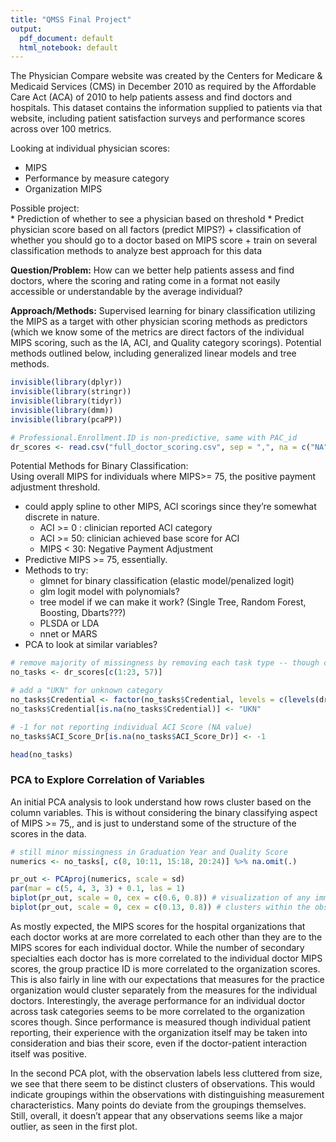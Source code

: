 ---
title: "QMSS Final Project"
output:
  pdf_document: default
  html_notebook: default
---

The Physician Compare website was created by the Centers for Medicare & Medicaid Services (CMS) in December 2010 as required by the Affordable Care Act (ACA) of 2010 to help patients assess and find doctors and hospitals. This dataset contains the information supplied to patients via that website, including patient satisfaction surveys and performance scores across over 100 metrics.

Looking at individual physician scores:  

* MIPS
* Performance by measure category
* Organization MIPS

Possible project:  
* Prediction of whether to see a physician based on threshold
* Predict physician score based on all factors (predict MIPS?)
    + classification of whether you should go to a doctor based on MIPS score
    + train on several classification methods to analyze best approach for this data
    
__Question/Problem:__ How can we better help patients assess and find doctors, where the scoring and rating come in a format not easily accessible or understandable by the average individual?  
  
__Approach/Methods:__ Supervised learning for binary classification utilizing the MIPS as a target with other physician scoring methods as predictors (which we know some of the metrics are direct factors of the individual MIPS scoring, such as the IA, ACI, and Quality category scorings). Potential methods outlined below, including generalized linear models and tree methods.



```{r, include = F}
invisible(library(dplyr))
invisible(library(stringr))
invisible(library(tidyr))
invisible(library(dmm))
invisible(library(pcaPP))
```


```{r}
# Professional.Enrollment.ID is non-predictive, same with PAC_id
dr_scores <- read.csv("full_doctor_scoring.csv", sep = ",", na = c("NA", "N/A"))
```


Potential Methods for Binary Classification:  
Using overall MIPS for individuals where MIPS>= 75, the positive payment adjustment threshold.

* could apply spline to other MIPS, ACI scorings since they're somewhat discrete in nature.  
    + ACI >= 0 : clinician reported ACI category
    + ACI >= 50: clinician achieved base score for ACI
    + MIPS < 30: Negative Payment Adjustment
* Predictive MIPS >= 75, essentially.
* Methods to try:  
    + glmnet for binary classification (elastic model/penalized logit)
    + glm logit model with polynomials?
    + tree model if we can make it work? (Single Tree, Random Forest, Boosting, Dbarts???)
    + PLSDA or LDA
    + nnet or MARS
* PCA to look at similar variables?  

```{r}
# remove majority of missingness by removing each task type -- though check how many are just preventative care
no_tasks <- dr_scores[c(1:23, 57)] 

# add a "UKN" for unknown category
no_tasks$Credential <- factor(no_tasks$Credential, levels = c(levels(dr_scores$Credential), "UKN"))
no_tasks$Credential[is.na(no_tasks$Credential)] <- "UKN"

# -1 for not reporting individual ACI Score (NA value)
no_tasks$ACI_Score_Dr[is.na(no_tasks$ACI_Score_Dr)] <- -1

head(no_tasks)
```

### PCA to Explore Correlation of Variables

An initial PCA analysis to look understand how rows cluster based on the column variables. This is without considering the binary classifying aspect of MIPS >= 75,, and is just to understand some of the structure of the scores in the data. 

```{r}
# still minor missingness in Graduation Year and Quality Score
numerics <- no_tasks[, c(8, 10:11, 15:18, 20:24)] %>% na.omit(.)

pr_out <- PCAproj(numerics, scale = sd)
par(mar = c(5, 4, 3, 3) + 0.1, las = 1)
biplot(pr_out, scale = 0, cex = c(0.6, 0.8)) # visualization of any immediate outliers and the variables
biplot(pr_out, scale = 0, cex = c(0.13, 0.8)) # clusters within the observations visible
```

As mostly expected, the MIPS scores for the hospital organizations that each doctor works at are more correlated to each other than they are to the MIPS scores for each individual doctor. While the number of secondary specialties each doctor has is more correlated to the individual doctor MIPS scores, the group practice ID is more correlated to the organization scores. This is also fairly in line with our expectations that measures for the practice organization would cluster separately from the measures for the individual doctors. Interestingly, the average performance for an individual doctor across task categories seems to be more correlated to the organization scores though. Since performance is measured though individual patient reporting, their experience with the organization itself may be taken into consideration and bias their score, even if the doctor-patient interaction itself was positive.  
  
In the second PCA plot, with the observation labels less cluttered from size, we see that there seem to be distinct clusters of observations.  This would indicate groupings within the observations with distinguishing measurement characteristics. Many points do deviate from the groupings themselves. Still, overall, it doesn't appear that any observations seems like a major outlier, as seen in the first plot.




















